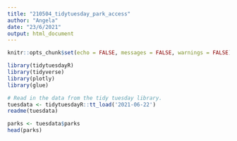 ```yaml
---
title: "210504_tidytuesday_park_access"
author: "Angela"
date: "23/6/2021"
output: html_document
---
```


```r
knitr::opts_chunk$set(echo = FALSE, messages = FALSE, warnings = FALSE)
```

```r
library(tidytuesdayR)
library(tidyverse)
library(plotly)
library(glue)
```


```r
# Read in the data from the tidy tuesday library.
tuesdata <- tidytuesdayR::tt_load('2021-06-22')
readme(tuesdata)
```

```r
parks <- tuesdata$parks
head(parks)
```


```r

```


```r

```




